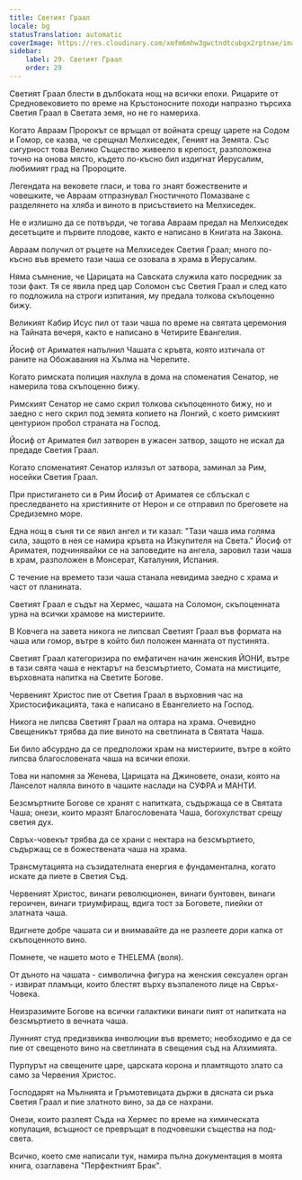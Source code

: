 ```yaml
---
title: Светият Граал
locale: bg
statusTranslation: automatic
coverImage: https://res.cloudinary.com/xmfm6mhw3gwctndtcubgx2rptnae/image/upload/v1741354419/small_cover_la_gran_rebelion_28716e29d2.webp
sidebar:
    label: 29. Светият Граал
    order: 29
---
```

Светият Граал блести в дълбоката нощ на всички епохи. Рицарите от Средновековието по време на Кръстоносните походи напразно търсиха Светия Граал в Светата земя, но не го намериха.

Когато Авраам Пророкът се връщал от войната срещу царете на Содом и Гомор, се казва, че срещнал Мелхиседек, Геният на Земята. Със сигурност това Велико Същество живеело в крепост, разположена точно на онова място, където по-късно бил издигнат Йерусалим, любимият град на Пророците.

Легендата на вековете гласи, и това го знаят божествените и човешките, че Авраам отпразнувал Гностичното Помазване с разделянето на хляба и виното в присъствието на Мелхиседек.

Не е излишно да се потвърди, че тогава Авраам предал на Мелхиседек десетъците и първите плодове, както е написано в Книгата на Закона.

Авраам получил от ръцете на Мелхиседек Светия Граал; много по-късно във времето тази чаша се озовала в храма в Йерусалим.

Няма съмнение, че Царицата на Савската служила като посредник за този факт. Тя се явила пред цар Соломон със Светия Граал и след като го подложила на строги изпитания, му предала толкова скъпоценно бижу.

Великият Кабир Исус пил от тази чаша по време на святата церемония на Тайната вечеря, както е написано в Четирите Евангелия.

Йосиф от Ариматея напълнил Чашата с кръвта, която изтичала от раните на Обожавания на Хълма на Черепите.

Когато римската полиция нахлула в дома на споменатия Сенатор, не намерила това скъпоценно бижу.

Римският Сенатор не само скрил толкова скъпоценното бижу, но и заедно с него скрил под земята копието на Лонгий, с което римският центурион пробол страната на Господ.

Йосиф от Ариматея бил затворен в ужасен затвор, защото не искал да предаде Светия Граал.

Когато споменатият Сенатор излязъл от затвора, заминал за Рим, носейки Светия Граал.

При пристигането си в Рим Йосиф от Ариматея се сблъскал с преследването на християните от Нерон и се отправил по бреговете на Средиземно море.

Една нощ в съня ти се явил ангел и ти казал: "Тази чаша има голяма сила, защото в нея се намира кръвта на Изкупителя на Света." Йосиф от Ариматея, подчинявайки се на заповедите на ангела, заровил тази чаша в храм, разположен в Монсерат, Каталуния, Испания.

С течение на времето тази чаша станала невидима заедно с храма и част от планината.

Светият Граал е съдът на Хермес, чашата на Соломон, скъпоценната урна на всички храмове на мистериите.

В Ковчега на завета никога не липсвал Светият Граал във формата на чаша или гомор, вътре в който бил положен манната от пустинята.

Светият Граал категоризира по емфатичен начин женския ЙОНИ, вътре в тази свята чаша е нектарът на безсмъртието, Сомата на мистиците, върховната напитка на Светите Богове.

Червеният Христос пие от Светия Граал в върховния час на Христосификацията, така е написано в Евангелието на Господ.

Никога не липсва Светият Граал на олтара на храма. Очевидно Свещеникът трябва да пие виното на светлината в Святата Чаша.

Би било абсурдно да се предположи храм на мистериите, вътре в който липсва благословената чаша на всички епохи.

Това ни напомня за Женева, Царицата на Джиновете, онази, която на Ланселот наляла виното в чашите наслади на СУФРА и МАНТИ.

Безсмъртните Богове се хранят с напитката, съдържаща се в Святата Чаша; онези, които мразят Благословената Чаша, богохулстват срещу светия дух.

Свръх-човекът трябва да се храни с нектара на безсмъртието, съдържащ се в божествената чаша на храма.

Трансмутацията на съзидателната енергия е фундаментална, когато искате да пиете в Светия Съд.

Червеният Христос, винаги революционен, винаги бунтовен, винаги героичен, винаги триумфиращ, вдига тост за Боговете, пиейки от златната чаша.

Вдигнете добре чашата си и внимавайте да не разлеете дори капка от скъпоценното вино.

Помнете, че нашето мото е THELEMA (воля).

От дъното на чашата - символична фигура на женския сексуален орган - извират пламъци, които блестят върху възпаленото лице на Свръх-Човека.

Неизразимите Богове на всички галактики винаги пият от напитката на безсмъртието в вечната чаша.

Лунният студ предизвиква инволюции във времето; необходимо е да се пие от свещеното вино на светлината в свещения съд на Алхимията.

Пурпурът на свещените царе, царската корона и пламтящото злато са само за Червения Христос.

Господарят на Мълнията и Гръмотевицата държи в дясната си ръка Светия Граал и пие златното вино, за да се нахрани.

Онези, които разлеят Съда на Хермес по време на химическата копулация, всъщност се превръщат в подчовешки същества на под-света.

Всичко, което сме написали тук, намира пълна документация в моята книга, озаглавена "Перфектният Брак".

